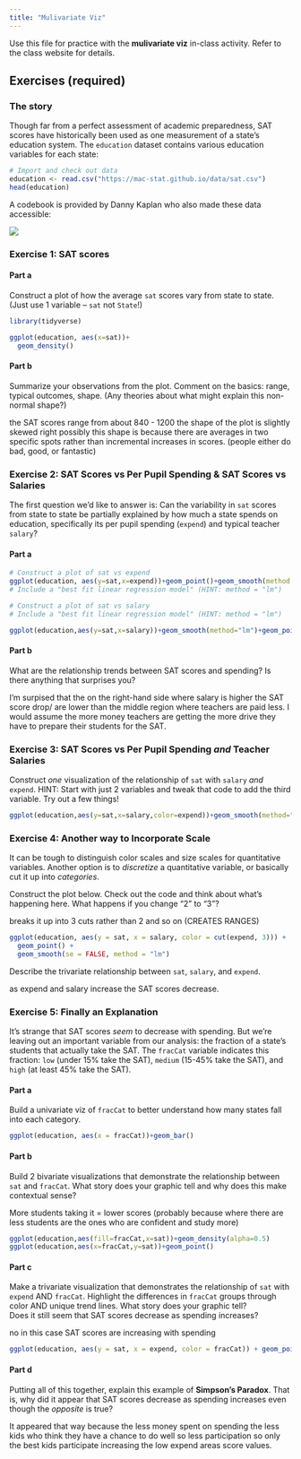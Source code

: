 ```yaml
---
title: "Mulivariate Viz"
---
```


Use this file for practice with the **mulivariate viz** in-class activity.  Refer to the class website for details.

## Exercises (required)

### The story {-}

Though far from a perfect assessment of academic preparedness, SAT scores have historically been used as one measurement of a state's education system. The `education` dataset contains various education variables for each state:

```r
# Import and check out data
education <- read.csv("https://mac-stat.github.io/data/sat.csv")
head(education)
```

A codebook is provided by Danny Kaplan who also made these data accessible:

![](https://mac-stat.github.io/images/112/SATcodebook.png)


### Exercise 1: SAT scores {-}

#### Part a {-}

Construct a plot of how the average `sat` scores vary from state to state. (Just use 1 variable -- `sat` not `State`!)

```r
library(tidyverse)

ggplot(education, aes(x=sat))+
  geom_density()

```

#### Part b {-}

Summarize your observations from the plot. Comment on the basics: range, typical outcomes, shape. (Any theories about what might explain this non-normal shape?)

the SAT scores range from about 840 - 1200 the shape of the plot is slightly skewed right possibly this shape is because there are averages in two specific spots rather than incremental increases in scores. (people either do bad, good, or fantastic)

### Exercise 2: SAT Scores vs Per Pupil Spending & SAT Scores vs Salaries {-}

The first question we'd like to answer is: Can the variability in `sat` scores from state to state be partially explained by how much a state spends on education, specifically its per pupil spending (`expend`) and typical teacher `salary`?

#### Part a {-}

```r
# Construct a plot of sat vs expend
ggplot(education, aes(y=sat,x=expend))+geom_point()+geom_smooth(method = "lm")+ geom_point()
# Include a "best fit linear regression model" (HINT: method = "lm")

```

```r
# Construct a plot of sat vs salary
# Include a "best fit linear regression model" (HINT: method = "lm")

ggplot(education,aes(y=sat,x=salary))+geom_smooth(method="lm")+geom_point()

```

#### Part b {-}

What are the relationship trends between SAT scores and spending? Is there anything that surprises you?

I'm surpised that the on the right-hand side where salary is higher the SAT score drop/ are lower than the middle region where teachers are paid less. I would assume the more money teachers are getting the more drive they have to prepare their students for the SAT. 


### Exercise 3: SAT Scores vs Per Pupil Spending *and* Teacher Salaries {-}

Construct *one* visualization of the relationship of `sat` with `salary` *and* `expend`. HINT: Start with just 2 variables and tweak that code to add the third variable. Try out a few things!

```r
ggplot(education,aes(y=sat,x=salary,color=expend))+geom_smooth(method="lm")+geom_point()
```


### Exercise 4: Another way to Incorporate Scale {-}

It can be tough to distinguish color scales and size scales for quantitative variables. Another option is to *discretize* a quantitative variable, or basically cut it up into *categories*.

Construct the plot below. Check out the code and think about what's happening here. What happens if you change "2" to "3"?

breaks it up into 3 cuts rather than 2 and so on (CREATES RANGES)

```r
ggplot(education, aes(y = sat, x = salary, color = cut(expend, 3))) + 
  geom_point() + 
  geom_smooth(se = FALSE, method = "lm")
```

Describe the trivariate relationship between `sat`, `salary`, and `expend`.

as expend and salary increase the SAT scores decrease. 

### Exercise 5: Finally an Explanation {-}

It's strange that SAT scores *seem* to decrease with spending. But we're leaving out an important variable from our analysis: the fraction of a state's students that actually take the SAT. The `fracCat` variable indicates this fraction: `low` (under 15% take the SAT), `medium` (15-45% take the SAT), and `high` (at least 45% take the SAT).

#### Part a {-}

Build a univariate viz of `fracCat` to better understand how many states fall into each category.

```r
ggplot(education, aes(x = fracCat))+geom_bar()

```

#### Part b {-}

Build 2 bivariate visualizations that demonstrate the relationship between `sat` and `fracCat`. What story does your graphic tell and why does this make contextual sense?

More students taking it = lower scores (probably because where there are less students are the ones who are confident and study more)

```r
ggplot(education,aes(fill=fracCat,x=sat))+geom_density(alpha=0.5)
ggplot(education,aes(x=fracCat,y=sat))+geom_point()
```

#### Part c {-}

Make a trivariate visualization that demonstrates the relationship of `sat` with `expend` AND `fracCat`. Highlight the differences in `fracCat` groups through color AND unique trend lines. What story does your graphic tell?\
Does it still seem that SAT scores decrease as spending increases?
 
 no in this case SAT scores are increasing with spending 
 
 
```r
ggplot(education, aes(y = sat, x = expend, color = fracCat)) + geom_point() + geom_smooth(method = "lm")

```

#### Part d {-}

Putting all of this together, explain this example of **Simpson’s Paradox**. That is, why did it appear that SAT scores decrease as spending increases even though the *opposite* is true?

It appeared that way because the less money spent on spending the less kids who think they have a chance to do well so less participation so only the best kids participate increasing the low expend areas score values. 
